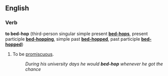 ==English==

===Verb===
'''to bed-hop''' (third-person singular simple present '''[[bed-hops]]''', present participle '''[[bed-hopping]]''', simple past '''[[bed-hopped]]''', past participle '''[[bed-hopped]]''')

# To be [[promiscuous]].
#:''During his university days he would '''bed-hop''' whenever he got the chance''